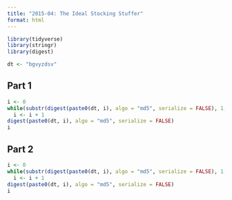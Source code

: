 ```yaml
---
title: "2015-04: The Ideal Stocking Stuffer"
format: html
---
```


```r
library(tidyverse)
library(stringr)
library(digest)
```

```r
dt <- "bgvyzdsv"
```

## Part 1
```r
i <- 0
while(substr(digest(paste0(dt, i), algo = "md5", serialize = FALSE), 1, 5) != "00000")
  i <- i + 1
digest(paste0(dt, i), algo = "md5", serialize = FALSE)
i
```

## Part 2

```r
i <- 0
while(substr(digest(paste0(dt, i), algo = "md5", serialize = FALSE), 1, 6) != "000000")
  i <- i + 1
digest(paste0(dt, i), algo = "md5", serialize = FALSE)
i
```

